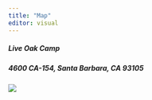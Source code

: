 ```yaml
---
title: "Map"
editor: visual
---
```


##### Live Oak Camp

##### 4600 CA-154, Santa Barbara, CA 93105

![](docs/docs/photos/Live_Oak_Satellite_Map.png)
